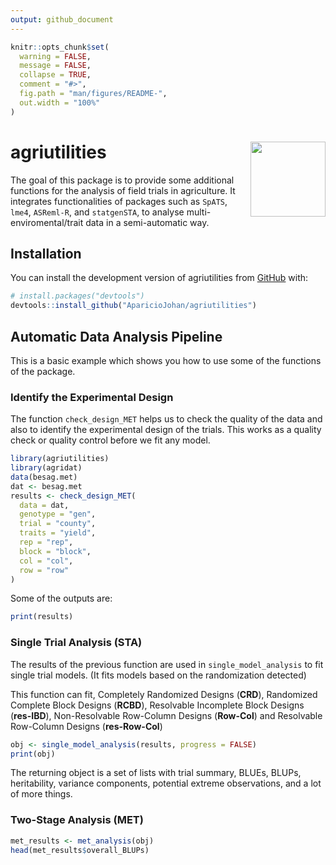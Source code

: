 ```yaml
---
output: github_document
---
```


<!-- README.md is generated from README.Rmd. Please edit that file -->

```r
knitr::opts_chunk$set(
  warning = FALSE,
  message = FALSE,
  collapse = TRUE,
  comment = "#>",
  fig.path = "man/figures/README-",
  out.width = "100%"
)
```

# agriutilities <a href="https://apariciojohan.github.io/agriutilities/"><img src="man/figures/logo.png" align="right" width="120"/></a>

<!-- badges: start -->

<!-- badges: end -->

The goal of this package is to provide some additional functions for the analysis of field trials in agriculture. It integrates functionalities of packages such as `SpATS`, `lme4`, `ASReml-R`, and `statgenSTA`, to analyse multi-enviromental/trait data in a semi-automatic way.



## Installation

You can install the development version of agriutilities from [GitHub](https://github.com/AparicioJohan/agriutilities) with:

``` r
# install.packages("devtools")
devtools::install_github("AparicioJohan/agriutilities")
```

## Automatic Data Analysis Pipeline 

This is a basic example which shows you how to use some of the functions of the package.

### Identify the Experimental Design

The function `check_design_MET` helps us to check the quality of the data and also to identify the experimental design of the trials. This works as a quality check or quality control before we fit any model.

```r
library(agriutilities)
library(agridat)
data(besag.met)
dat <- besag.met
results <- check_design_MET(
  data = dat,
  genotype = "gen",
  trial = "county",
  traits = "yield",
  rep = "rep",
  block = "block",
  col = "col",
  row = "row"
)
```

Some of the outputs are:
```r
print(results)
```


### Single Trial Analysis (STA)

The results of the previous function are used in `single_model_analysis` to fit single trial models. (It fits models based on the randomization detected)

This function can fit, Completely Randomized Designs (**CRD**), Randomized Complete Block Designs (**RCBD**), Resolvable Incomplete Block Designs (**res-IBD**), Non-Resolvable Row-Column Designs (**Row-Col**) and Resolvable Row-Column Designs (**res-Row-Col**)

```r
obj <- single_model_analysis(results, progress = FALSE)
print(obj)
```

The returning object is a set of lists with trial summary, BLUEs, BLUPs, heritability, variance components, potential extreme observations, and a lot of more things.

### Two-Stage Analysis (MET)
```r
met_results <- met_analysis(obj)
head(met_results$overall_BLUPs)
```

